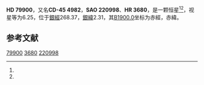 {{Starbox begin
| name = HD 79900
}}
{{Starbox observe
| epoch = [[J2000.0|J2000.0]]
| constell = {{星座名待查}}<ref name=SIMBAD>{{cite web
 | url=http://simbad.u-strasbg.fr/simbad/sim-id?Ident=HR+3680
 | title=Pulsating variable Star
 | publisher=Centre de Données astronomiques de Strasbourg
 | work=SIMBAD
 | accessdate=2012-07-13
 | archive-date=2016-03-17
 | archive-url=https://web.archive.org/web/20160317064557/http://simbad.u-strasbg.fr/simbad/sim-id?Ident=HR+3680
 | dead-url=no
 }}</ref><ref name=DATA>{{cite web
 | url=http://vizier.u-strasbg.fr/viz-bin/VizieR-5?-out.add=.&-source=5050&-corr=PK=HR&-out.max=9999&HR=3680
 | title=VizieR Detailed Page
 | accessdate=2012-07-13
 | archive-date=2016-03-04
 | archive-url=https://web.archive.org/web/20160304234149/http://vizier.u-strasbg.fr/viz-bin/VizieR-5?-out.add=.&-source=5050&-corr=PK=HR&-out.max=9999&HR=3680
 | dead-url=no
 }}</ref>
| 星官 = 
| ra = {{RA|9|15|14.6}}<ref name=SIMBAD /><ref name=DATA />
| dec = {{DEC|-45|33|20}}<ref name=SIMBAD /><ref name=DATA />
| appmag_v = 6.25<ref name=SIMBAD /><ref name=DATA />
}}
{{Starbox character
| class = B8V<ref name=SIMBAD /><ref name=DATA />
| b-v = -0.08<ref name=SIMBAD /><ref name=DATA />
| u-b = -0.26<ref name=SIMBAD /><ref name=DATA />
| r-i = -0.02C<ref name=SIMBAD /><ref name=DATA />
| variable = 
}}
{{Starbox astrometry
| radial_v = -0.26
| prop_mo_ra = 33
| parallax = 0.006
| p_error =
}}
{{Starbox catalog
| names =CD-45 4982，[[SAO星表|SAO]] 220998，[[HD星表|HD]] 79900，[[HR星表|HR]] 3680}}
{{Starbox reference |Simbad=HR+3680}}
{{Starbox end}}

'''HD 79900'''，又名'''CD-45 4982'''，'''SAO 220998'''、'''HR 3680'''，是一颗恒星<ref name=SIMBAD /><ref name=DATA />，视星等为6.25，位于[[銀道座標系|銀經]]268.37，[[銀道座標系|銀緯]]2.31，其[[B1900.0|B1900.0]]坐标为赤經{{RA|9|11|37.2}}，赤緯{{DEC|-45|2.31|21}}。

== 参考文献 ==
{{reflist}}

{{star-stub}}

[[Category:HD和HDE天體|79900]]
[[Category:HR天體|3680]]
[[Category:SAO天體|220998]]
